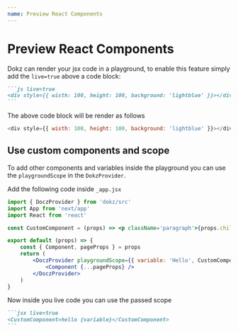 ```yaml
---
name: Preview React Components
---
```


# Preview React Components

Dokz can render your jsx code in a playground, to enable this feature simply add the `live=true` above a code block:

````md
```js live=true
<div style={{ wisth: 100, height: 100, background: 'lightblue' }}></div>
```
````

The above code block will be render as follows

```js live=true
<div style={{ wisth: 100, height: 100, background: 'lightblue' }}></div>
```


## Use custom components and scope

To add other components and variables inside the playground you can use the `playgroundScope` in the `DokzProvider`.

Add the following code inside `_app.jsx`

```jsx
import { DoczProvider } from 'dokz/src'
import App from 'next/app'
import React from 'react'

const CustomComponent = (props) => <p className='paragraph'>{props.children}</p>

export default (props) => {
    const { Component, pageProps } = props
    return (
        <DoczProvider playgroundScope={{ variable: 'Hello', CustomComponent }}>
            <Component {...pageProps} />
        </DoczProvider>
    )
}
```

Now inside you live code you can use the passed scope

````md
```jsx live=true
<CustomComponent>hello {variable}</CustomComponent>
```
````

